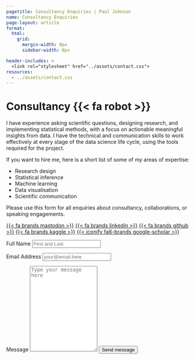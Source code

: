 ```yaml
---
pagetitle: Consultancy Enquiries | Paul Johnson
name: Consultancy Enquiries
page-layout: article
format: 
  html: 
    grid:
      margin-width: 0px
      sidebar-width: 0px

header-includes: >
  <link rel="stylesheet" href="../assets/contact.css">
resources:
  - ../assets/contact.css
---
```


::: {.grid}

::: {.g-col-5 #note}

# Consultancy {{< fa robot >}}

I have experience asking scientific questions, designing research, and implementing statistical methods, with a focus on actionable meaningful insights from data. I have the technical and communication skills to work effectively at every stage of the data science life cycle, using the tools required for the project.

If you want to hire me, here is a short list of some of my areas of expertise:

- Research design
- Statistical inference
- Machine learning
- Data visualisation
- Scientific communication

Please use this form for all enquiries about consultancy, collaborations, or speaking engagements.

<a class="link-dark me-1" href="https://fosstodon.org/@paulj1989" title="mastodon" target="_blank" rel="noopener">{{< fa brands mastodon >}}</a>
<a class="link-dark me-1" href="https://linkedin.com/in/paulj1989" title="LinkedIn" target="_blank"rel="noopener">{{< fa brands linkedin >}}</a>
<a class="link-dark me-1" href="https://github.com/paulj1989" title="github" target="_blank"rel="noopener">{{< fa brands github >}}</a>
<a class="link-dark me-1" href="https://kaggle.com/paulrjohnson" title="github" target="_blank"rel="noopener">{{< fa brands kaggle >}}</a>
<a class="link-dark me-1" href="https://scholar.google.com/citations?user=Op4yo3YAAAAJ&hl=en" title="Google Scholar" target="_blank"rel="noopener">{{< iconify fa6-brands google-scholar >}}</a>

:::
<!-- source: https://github.com/mccarthy-m-g/tidytales/blob/main/about/index.qmd#L24-L46 -->

::: {.g-col-1}
:::

::: {.g-col-6 #form}

<form action="https://formspree.io/f/mpzvdpjv" method="POST" accept-charset="utf-8">


<label for="full-name">Full Name</label>
<input type="text" name="name" id="full-name" class="form-control" placeholder="First and Last" required>

<label for="email-address">Email Address</label>
<input type="email" name="_replyto" id="email-address" class="form-control" placeholder="your@email.here" required>

<label for="message">Message</label>
  <textarea rows="15" name="message" id="message" class="form-control" placeholder="Type your message here" required></textarea>

<button type="submit" class="btn btn-primary mt-4">Send message</button>
</form>
:::

:::
<!-- end grid -->